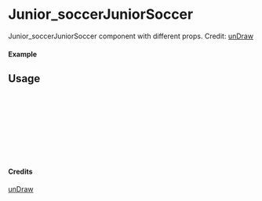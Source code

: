 
<Meta of={Junior_soccerJuniorSoccer} title="unDraw/Junior_soccerJuniorSoccer" />

# Junior_soccerJuniorSoccer

Junior_soccerJuniorSoccer component with different props.
Credit: [unDraw](https://undraw.co/illustrations)

#### Example

<Canvas of={Junior_soccerJuniorSoccer.Primary} />

## Usage

```ts
import { Junior_soccerJuniorSoccer } from "yadl-ui";

const Example = () => {
  return (
      <Junior_soccerJuniorSoccer />
  );
};

export default Example;
```

#### Credits
[unDraw](https://undraw.co/illustrations)
